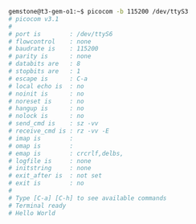 ```bash
gemstone@t3-gem-o1:~$ picocom -b 115200 /dev/ttyS3
# picocom v3.1
#
# port is        : /dev/ttyS6
# flowcontrol    : none
# baudrate is    : 115200
# parity is      : none
# databits are   : 8
# stopbits are   : 1
# escape is      : C-a
# local echo is  : no
# noinit is      : no
# noreset is     : no
# hangup is      : no
# nolock is      : no
# send_cmd is    : sz -vv
# receive_cmd is : rz -vv -E
# imap is        :
# omap is        :
# emap is        : crcrlf,delbs,
# logfile is     : none
# initstring     : none
# exit_after is  : not set
# exit is        : no
#
# Type [C-a] [C-h] to see available commands
# Terminal ready
# Hello World
```
